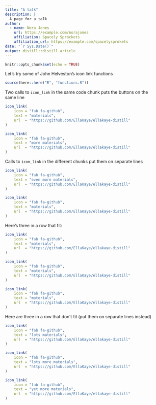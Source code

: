 ```yaml
---
title: "A talk"
description: |
  A page for a talk
author:
  - name: Nora Jones 
    url: https://example.com/norajones
    affiliation: Spacely Sprockets
    affiliation_url: https://example.com/spacelysprokets
date: "`r Sys.Date()`"
output: distill::distill_article
---
```


```r
knitr::opts_chunk$set(echo = TRUE)
```

Let's try some of John Helveston's icon link functions

```r
source(here::here("R", "functions.R"))
```

Two calls to `icon_link` in the same code chunk puts the buttons on the same line

```r
icon_link(
    icon = "fab fa-github",
    text = "materials",
    url  = "https://github.com/EllaKaye/ellakaye-distill"
)

icon_link(
    icon = "fab fa-github",
    text = "more materials",
    url  = "https://github.com/EllaKaye/ellakaye-distill"
)
```

Calls to `icon_link` in the different chunks put them on separate lines

```r
icon_link(
    icon = "fab fa-github",
    text = "even more materials",
    url  = "https://github.com/EllaKaye/ellakaye-distill"
)
```

```r
icon_link(
    icon = "fab fa-github",
    text = "materials",
    url  = "https://github.com/EllaKaye/ellakaye-distill"
)

```

Here's three in a row that fit:

```r
icon_link(
    icon = "fab fa-github",
    text = "materials",
    url  = "https://github.com/EllaKaye/ellakaye-distill"
)

icon_link(
    icon = "fab fa-github",
    text = "materials",
    url  = "https://github.com/EllaKaye/ellakaye-distill"
)

icon_link(
    icon = "fab fa-github",
    text = "materials",
    url  = "https://github.com/EllaKaye/ellakaye-distill"
)

```

Here are three in a row that don't fit (put them on separate lines instead)

```r
icon_link(
    icon = "fab fa-github",
    text = "lots materials",
    url  = "https://github.com/EllaKaye/ellakaye-distill"
)

icon_link(
    icon = "fab fa-github",
    text = "lots more materials",
    url  = "https://github.com/EllaKaye/ellakaye-distill"
)

icon_link(
    icon = "fab fa-github",
    text = "yet more materials",
    url  = "https://github.com/EllaKaye/ellakaye-distill"
)

```
